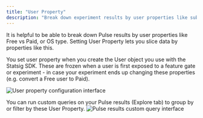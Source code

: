 ```yaml
---
title: "User Property"
description: "Break down experiment results by user properties like subscription tier or platform to gain deeper insights."
---
```


It is  helpful to be able to break down Pulse results by user properties like Free vs Paid, or OS type. Setting User Property lets you slice data by properties like this. 

You set user property when you create the User object you use with the Statsig SDK. These are frozen when a user is first exposed to a feature gate or experiment - in case your experiment ends up changing these properties (e.g. convert a Free user to Paid). 

![User property configuration interface](/images/metrics/user-property-configuration.png)

You can run custom queries on your Pulse results (Explore tab) to group by or filter by these User Property.
![Pulse results custom query interface](https://user-images.githubusercontent.com/31516123/226679816-5c7d393f-80e2-4670-8978-fc607b5fbe1a.png)
